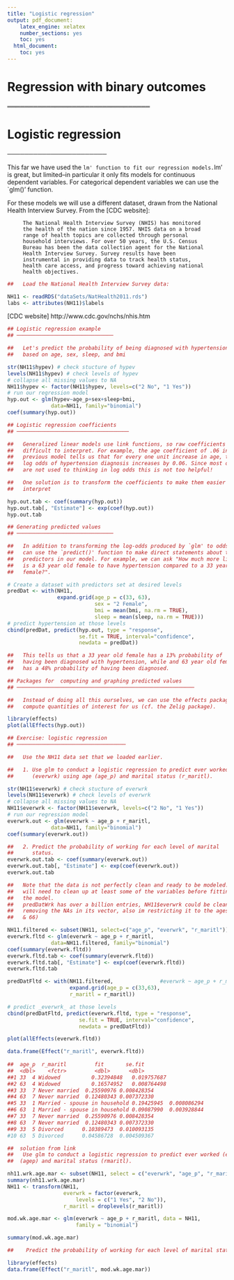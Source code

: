 ```yaml
---
title: "Logistic regression"
output: pdf_document:
    latex_engine: xelatex
    number_sections: yes
    toc: yes
  html_document:
    toc: yes
---
```


#    Regression with binary outcomes
═════════════════════════════════

# Logistic regression
───────────────────────

   This far we have used the `lm' function to fit our regression models.
   `lm' is great, but limited–in particular it only fits models for
   continuous dependent variables. For categorical dependent variables we
   can use the `glm()' function.

   For these models we will use a different dataset, drawn from the
   National Health Interview Survey. From the [CDC website]:

         The National Health Interview Survey (NHIS) has monitored
         the health of the nation since 1957. NHIS data on a broad
         range of health topics are collected through personal
         household interviews. For over 50 years, the U.S. Census
         Bureau has been the data collection agent for the National
         Health Interview Survey. Survey results have been
         instrumental in providing data to track health status,
         health care access, and progress toward achieving national
         health objectives.

```r
##   Load the National Health Interview Survey data:

NH11 <- readRDS("dataSets/NatHealth2011.rds")
labs <- attributes(NH11)$labels
```


   [CDC website] http://www.cdc.gov/nchs/nhis.htm
```r

## Logistic regression example
## ───────────────────────────────

##   Let's predict the probability of being diagnosed with hypertension
##   based on age, sex, sleep, and bmi

str(NH11$hypev) # check stucture of hypev
levels(NH11$hypev) # check levels of hypev
# collapse all missing values to NA
NH11$hypev <- factor(NH11$hypev, levels=c("2 No", "1 Yes"))
# run our regression model
hyp.out <- glm(hypev~age_p+sex+sleep+bmi,
              data=NH11, family="binomial")
coef(summary(hyp.out))

```

```r
## Logistic regression coefficients
## ────────────────────────────────────

##   Generalized linear models use link functions, so raw coefficients are
##   difficult to interpret. For example, the age coefficient of .06 in the
##   previous model tells us that for every one unit increase in age, the
##   log odds of hypertension diagnosis increases by 0.06. Since most of us
##   are not used to thinking in log odds this is not too helpful!

##   One solution is to transform the coefficients to make them easier to
##   interpret

hyp.out.tab <- coef(summary(hyp.out))
hyp.out.tab[, "Estimate"] <- exp(coef(hyp.out))
hyp.out.tab

```

```r

## Generating predicted values
## ───────────────────────────────

##   In addition to transforming the log-odds produced by `glm' to odds, we
##   can use the `predict()' function to make direct statements about the
##   predictors in our model. For example, we can ask "How much more likely
##   is a 63 year old female to have hypertension compared to a 33 year old
##   female?".

# Create a dataset with predictors set at desired levels
predDat <- with(NH11,
                expand.grid(age_p = c(33, 63),
                            sex = "2 Female",
                            bmi = mean(bmi, na.rm = TRUE),
                            sleep = mean(sleep, na.rm = TRUE)))
# predict hypertension at those levels
cbind(predDat, predict(hyp.out, type = "response",
                       se.fit = TRUE, interval="confidence",
                       newdata = predDat))

##   This tells us that a 33 year old female has a 13% probability of
##   having been diagnosed with hypertension, while and 63 year old female
##   has a 48% probability of having been diagnosed.

```

```r

## Packages for  computing and graphing predicted values
## ─────────────────────────────────────────────────────────

##   Instead of doing all this ourselves, we can use the effects package to
##   compute quantities of interest for us (cf. the Zelig package).

library(effects)
plot(allEffects(hyp.out))
```

```r

## Exercise: logistic regression
## ───────────────────────────────────

##   Use the NH11 data set that we loaded earlier.

##   1. Use glm to conduct a logistic regression to predict ever worked
##      (everwrk) using age (age_p) and marital status (r_maritl).

str(NH11$everwrk) # check stucture of everwrk
levels(NH11$everwrk) # check levels of everwrk
# collapse all missing values to NA
NH11$everwrk <- factor(NH11$everwrk, levels=c("2 No", "1 Yes"))
# run our regression model
everwrk.out <- glm(everwrk ~ age_p + r_maritl,
              data=NH11, family="binomial")
coef(summary(everwrk.out))

##   2. Predict the probability of working for each level of marital
##      status.
everwrk.out.tab <- coef(summary(everwrk.out))
everwrk.out.tab[, "Estimate"] <- exp(coef(everwrk.out))
everwrk.out.tab

##   Note that the data is not perfectly clean and ready to be modeled. You
##   will need to clean up at least some of the variables before fitting
##   the model.
##   predDatWrk has over a billion entries, NH11$everwrk could be cleaned by
##   removing the NAs in its vector, also im restricting it to the ages above (33 
##   & 66)

NH11.filtered <- subset(NH11, select=c("age_p", "everwrk", "r_maritl"))
everwrk.fltd <- glm(everwrk ~ age_p + r_maritl,
              data=NH11.filtered, family="binomial")
coef(summary(everwrk.fltd))
everwrk.fltd.tab <- coef(summary(everwrk.fltd))
everwrk.fltd.tab[, "Estimate"] <- exp(coef(everwrk.fltd))
everwrk.fltd.tab

predDatFltd <- with(NH11.filtered,               #everwrk ~ age_p + r_maritl
                    expand.grid(age_p = c(33,63),
                    r_maritl = r_maritl))

# predict _everwrk_ at those levels
cbind(predDatFltd, predict(everwrk.fltd, type = "response",
                       se.fit = TRUE, interval="confidence",
                       newdata = predDatFltd))

plot(allEffects(everwrk.fltd))

data.frame(Effect("r_maritl", everwrk.fltd))
 
##  age_p  r_maritl         fit       se.fit 
##  <dbl>    <fctr>         <dbl>      <dbl>
##1	33	4 Widowed	       0.32394848	0.019757687	
##2	63	4 Widowed	       0.16574952	0.008764498	
##3	33	7 Never married	 0.25590976	0.008428354	
##4	63	7 Never married	 0.12480343	0.007372330	
##5	33	1 Married - spouse in household	0.19425945	0.008086294	
##6	63	1 Married - spouse in household	0.09087990	0.003928844	
##7	33	7 Never married	 0.25590976	0.008428354	
##8	63	7 Never married	 0.12480343	0.007372330	
##9	33	5 Divorced	    0.10389473	0.010093135	
#10	63	5 Divorced	    0.04586728	0.004509367

##  solution from link
##   Use glm to conduct a logistic regression to predict ever worked (everwrk) using age 
##  (agep) and marital status (rmaritl).

nh11.wrk.age.mar <- subset(NH11, select = c("everwrk", "age_p", "r_maritl"))
summary(nh11.wrk.age.mar)
NH11 <- transform(NH11,
                  everwrk = factor(everwrk,
                      levels = c("1 Yes", "2 No")),
                  r_maritl = droplevels(r_maritl))

mod.wk.age.mar <- glm(everwrk ~ age_p + r_maritl, data = NH11,
                      family = "binomial")

summary(mod.wk.age.mar)

##    Predict the probability of working for each level of marital status.

library(effects)
data.frame(Effect("r_maritl", mod.wk.age.mar))
```